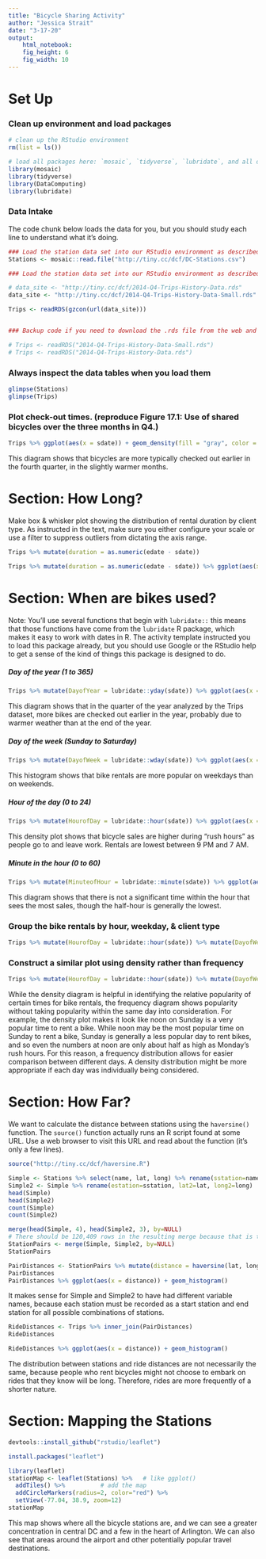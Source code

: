 ---
title: "Bicycle Sharing Activity"
author: "Jessica Strait"
date: "3-17-20"
output: 
    html_notebook:
    fig_height: 6
    fig_width: 10
---

# Set Up

### Clean up environment and load packages
```{r}
# clean up the RStudio environment 
rm(list = ls())

# load all packages here: `mosaic`, `tidyverse`, `lubridate`, and all others used
library(mosaic)
library(tidyverse)
library(DataComputing)
library(lubridate)

```

### Data Intake

The code chunk below loads the data for you, but you should study each line to understand what it's doing.

```{r}
### Load the station data set into our RStudio environment as described in the text
Stations <- mosaic::read.file("http://tiny.cc/dcf/DC-Stations.csv")

### Load the station data set into our RStudio environment as described in the text

# data_site <- "http://tiny.cc/dcf/2014-Q4-Trips-History-Data.rds"          # full data with 600k rows (uncomment to use)
data_site <- "http://tiny.cc/dcf/2014-Q4-Trips-History-Data-Small.rds"    # small data with 10k rows 

Trips <- readRDS(gzcon(url(data_site)))


### Backup code if you need to download the .rds file from the web and load a local version

# Trips <- readRDS("2014-Q4-Trips-History-Data-Small.rds")
# Trips <- readRDS("2014-Q4-Trips-History-Data.rds")

```

### Always inspect the data tables when you load them
```{r}
glimpse(Stations)
glimpse(Trips)
```

### Plot check-out times. (reproduce Figure 17.1: Use of shared bicycles over the three months in Q4.)
```{r}
Trips %>% ggplot(aes(x = sdate)) + geom_density(fill = "gray", color = NA)
```
This diagram shows that bicycles are more typically checked out earlier in the fourth quarter, in the slightly warmer months.

# Section: How Long?

Make box & whisker plot showing the distribution of rental duration by client type.  As instructed in the text, make sure you either configure your scale or use a filter to suppress outliers from dictating the axis range.

```{r}
Trips %>% mutate(duration = as.numeric(edate - sdate))
```
```{r}
Trips %>% mutate(duration = as.numeric(edate - sdate)) %>% ggplot(aes(x = client, y = duration)) + geom_boxplot() + ylim(0, 4500) + ylab("duration in seconds")
```


# Section: When are bikes used?

Note: You'll use several functions that begin with `lubridate::` this means that those functions have come from the `lubridate` R package, which makes it easy to work with dates in R.  The activity template instructed you to load this package already, but you should use Google or the RStudio help to get a sense of the kind of things this package is designed to do.


##### Day of the year (1 to 365)
```{r}
Trips %>% mutate(DayofYear = lubridate::yday(sdate)) %>% ggplot(aes(x = DayofYear)) + geom_density(fill = "gray", color = "NA")
```
This diagram shows that in the quarter of the year analyzed by the Trips dataset, more bikes are checked out earlier in the year, probably due to warmer weather than at the end of the year.

##### Day of the week (Sunday to Saturday)
```{r}
Trips %>% mutate(DayofWeek = lubridate::wday(sdate)) %>% ggplot(aes(x = DayofWeek)) + geom_histogram(fill = "gray", color = "NA")
```
This histogram shows that bike rentals are more popular on weekdays than on weekends.

##### Hour of the day (0 to 24)
```{r}
Trips %>% mutate(HourofDay = lubridate::hour(sdate)) %>% ggplot(aes(x = HourofDay)) + geom_density(fill = "gray", color = "NA")
```
This density plot shows that bicycle sales are higher during "rush hours" as people go to and leave work. Rentals are lowest between 9 PM and 7 AM.

##### Minute in the hour (0 to 60)
```{r}
Trips %>% mutate(MinuteofHour = lubridate::minute(sdate)) %>% ggplot(aes(x = MinuteofHour)) + geom_density(fill = "gray", color = "NA")
```

This diagram shows that there is not a significant time within the hour that sees the most sales, though the half-hour is generally the lowest.

### Group the bike rentals by hour, weekday, & client type
```{r}
Trips %>% mutate(HourofDay = lubridate::hour(sdate)) %>% mutate(DayofWeek = lubridate::wday(sdate)) %>% group_by(HourofDay, DayofWeek, client) %>% summarise(count = n()) %>% ggplot(aes(x = HourofDay, y = count)) + geom_line() + aes(color = client) + facet_wrap(~DayofWeek) + labs(subtitle = "DayofWeek from Sunday-Saturday")
```

### Construct a similar plot using density rather than frequency
```{r}
Trips %>% mutate(HourofDay = lubridate::hour(sdate)) %>% mutate(DayofWeek = lubridate::wday(sdate)) %>% ggplot(aes(x = HourofDay)) + geom_density(adjust = 1, alpha = 0.3, color = NA) + aes(fill = client) + facet_wrap(~DayofWeek) + labs(subtitle = "DayofWeek from Sunday-Saturday")
```
While the density diagram is helpful in identifying the relative popularity of certain times for bike rentals, the frequency diagram shows popularity without taking popularity within the same day into consideration. For example, the density plot makes it look like noon on Sunday is a very popular time to rent a bike. While noon may be the most popular time on Sunday to rent a bike, Sunday is generally a less popular day to rent bikes, and so even the numbers at noon are only about half as high as Monday's rush hours. For this reason, a frequency distribution allows for easier comparison between different days. A density distribution might be more appropriate if each day was individually being considered.

# Section: How Far?

We want to calculate the distance between stations using the `haversine()` function.  The `source()` function actually runs an R script found at some URL.  Use a web browser to visit this URL and read about the function (it's only a few lines).

```{r}
source("http://tiny.cc/dcf/haversine.R")  
```
```{r}
Simple <- Stations %>% select(name, lat, long) %>% rename(sstation=name)
Simple2 <- Simple %>% rename(estation=sstation, lat2=lat, long2=long)
head(Simple)
head(Simple2)
count(Simple)
count(Simple2)
```

```{r}
merge(head(Simple, 4), head(Simple2, 3), by=NULL)
# There should be 120,409 rows in the resulting merge because that is the product of 347 and 347 from each table.
StationPairs <- merge(Simple, Simple2, by=NULL)
StationPairs
```
```{r}
PairDistances <- StationPairs %>% mutate(distance = haversine(lat, long, lat2, long2)) %>% select(sstation, estation, distance)
PairDistances
PairDistances %>% ggplot(aes(x = distance)) + geom_histogram()
```
It makes sense for Simple and Simple2 to have had different variable names, because each station must be recorded as a start station and end station for all possible combinations of stations.
```{r}
RideDistances <- Trips %>% inner_join(PairDistances)
RideDistances
```
```{r}
RideDistances %>% ggplot(aes(x = distance)) + geom_histogram()
```
The distribution between stations and ride distances are not necessarily the same, because people who rent bicycles might not choose to embark on rides that they know will be long. Therefore, rides are more frequently of a shorter nature.

# Section: Mapping the Stations
```{r}
devtools::install_github("rstudio/leaflet")
```
```{r}
install.packages("leaflet")
```

```{r}
library(leaflet)
stationMap <- leaflet(Stations) %>%   # like ggplot()
  addTiles() %>%          # add the map
  addCircleMarkers(radius=2, color="red") %>%
  setView(-77.04, 38.9, zoom=12)
stationMap
```
This map shows where all the bicycle stations are, and we can see a greater concentration in central DC and a few in the heart of Arlington. We can also see that areas around the airport and other potentially popular travel destinations.

